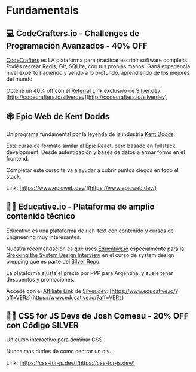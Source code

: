 
# Fundamentals

## 💻 CodeCrafters.io - Challenges de Programación Avanzados - 40% OFF

[CodeCrafters](https://codecrafters.io/) es LA plataforma para practicar escribir software complejo. Podés recrear Redis, Git, SQLite, con tus propias manos. Ganá experiencia nivel experto haciendo y yendo a lo profundo, aprendiendo de los mejores del mundo.   

Obtené un 40% off con el [Referral Link](http://codecrafters.io/silverdev) exclusivo de [Silver.dev](http://Silver.dev): [http://codecrafters.io/silverdev](http://codecrafters.io/silverdev)   

## 🕸️ Epic Web de Kent Dodds

Un programa fundamental por la leyenda de la industria [Kent Dodds](https://x.com/kentcdodds).

Este curso de formato similar al Epic React, pero basado en fullstack development. Desde autenticación y bases de datos a armar forms en el frontend.

Completar este curso te va a ayudar a cubrir puntos ciegos en todo el stack.

Link: [https://www.epicweb.dev/](https://www.epicweb.dev/)

## 👩‍🏫 Educative.io - Plataforma de amplio contenido técnico

Educative es una plataforma de rich-text con contenido y cursos de Engineering muy interesantes.  

Nuestra recomendación es que uses [Educative.io](http://Educative.io) especialmente para la [Grokking the System Design Interview](https://www.educative.io/courses/grokking-modern-system-design-interview-for-engineers-managers?aff=VERz) en el curso de system design prepping que es parte del [Silver Repo](https://github.com/conanbatt/interview-practice/blob/main/system-design/README.md).

La plataforma ajusta el precio por PPP para Argentina, y suele tener descuentos y promociones. 

Accedé con el [Affiliate Link](https://www.educative.io/?aff=VERz) de [Silver.dev](http://Silver.dev): [https://www.educative.io/?aff=VERz](https://www.educative.io/?aff=VERz)  

## 👨‍🎨 CSS for JS Devs de Josh Comeau - 20% OFF con Código SILVER

Un curso interactivo para dominar CSS.

Nunca más dudes de como centrar un div.

Link: [https://css-for-js.dev/](https://css-for-js.dev/)

